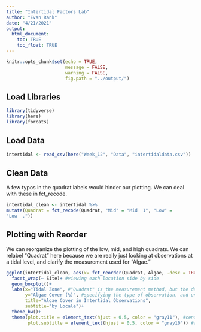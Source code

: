 ```yaml
---
title: "Intertidal Factors Lab"
author: "Evan Rank"
date: "4/21/2021"
output: 
  html_document:
    toc: TRUE
    toc_float: TRUE
---
```


```r
knitr::opts_chunk$set(echo = TRUE,
                      message = FALSE,
                      warning = FALSE,
                      fig.path = "../output/")
```

## Load Libraries

```r
library(tidyverse)
library(here)
library(forcats)
```

## Load Data
  
```r
intertidal <- read_csv(here("Week_12", "Data", "intertidaldata.csv"))
```

## Clean Data

  A few typos in the quadrat labels would hinder our plotting. We can deal with these in fct_recode.
```r
intertidal_clean <- intertidal %>% 
mutate(Quadrat = fct_recode(Quadrat, "Mid" = "Mid  1", "Low" = 	
"Low  .")) 
```

## Plotting with Reorder

  We can reorganize the plotting of the low, mid, and high quadrats. We can relabel "Quadrat" here because we are really just looking at observations at a tidal level, and clarify the measurement used for "Algae."
  
```r
ggplot(intertidal_clean, aes(x= fct_reorder(Quadrat, Algae, .desc = TRUE), y = Algae))+#reorders as low, mid, high
  facet_wrap(~ Site)+ #viewing each location side by side
  geom_boxplot()+
  labs(x="Tidal Zone", #"Quadrat" is the measurement method, but the data within is the location in the tidal zone
       y="Algae Cover (%)", #specifying the type of observation, and units
       title="Algae Cover in Intertidal Observations",
       subtitle="by Locale")+
  theme_bw()+ 
  theme(plot.title = element_text(hjust = 0.5, color = "gray11"), #centering title
        plot.subtitle = element_text(hjust = 0.5, color = "gray10")) #and subtitle
```


